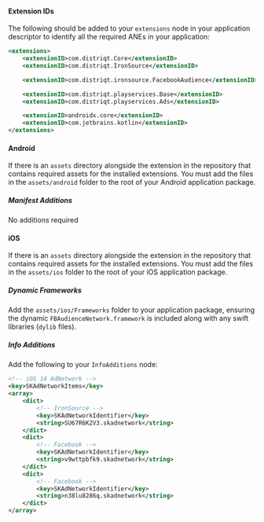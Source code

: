 
#### Extension IDs

The following should be added to your `extensions` node in your application descriptor to identify all the required ANEs in your application:

```xml
<extensions>
    <extensionID>com.distriqt.Core</extensionID>
    <extensionID>com.distriqt.IronSource</extensionID>

    <extensionID>com.distriqt.ironsource.FacebookAudience</extensionID>

    <extensionID>com.distriqt.playservices.Base</extensionID>
    <extensionID>com.distriqt.playservices.Ads</extensionID>

    <extensionID>androidx.core</extensionID>
    <extensionID>com.jetbrains.kotlin</extensionID>
</extensions>
```



#### Android

If there is an `assets` directory alongside the extension in the repository that contains required assets for the installed extensions.
You must add the files in the `assets/android` folder to the root of your Android application package. 


##### Manifest Additions

No additions required


#### iOS

If there is an `assets` directory alongside the extension in the repository that contains required assets for the installed extensions.
You must add the files in the `assets/ios` folder to the root of your iOS application package. 


##### Dynamic Frameworks

Add the `assets/ios/Frameworks` folder to your application package, ensuring the dynamic `FBAudienceNetwork.framework` is included along with any swift libraries (`dylib` files).


##### Info Additions


Add the following to your `InfoAdditions` node:

```xml
<!-- iOS 14 AdNetwork -->
<key>SKAdNetworkItems</key>
<array>
    <dict>
        <!-- IronSource -->
        <key>SKAdNetworkIdentifier</key>
        <string>SU67R6K2V3.skadnetwork</string> 
    </dict>
    <dict>
        <!-- Facebook -->
        <key>SKAdNetworkIdentifier</key>
        <string>v9wttpbfk9.skadnetwork</string>
    </dict>
    <dict>
        <!-- Facebook -->
        <key>SKAdNetworkIdentifier</key>
        <string>n38lu8286q.skadnetwork</string>
    </dict>
</array>
```



